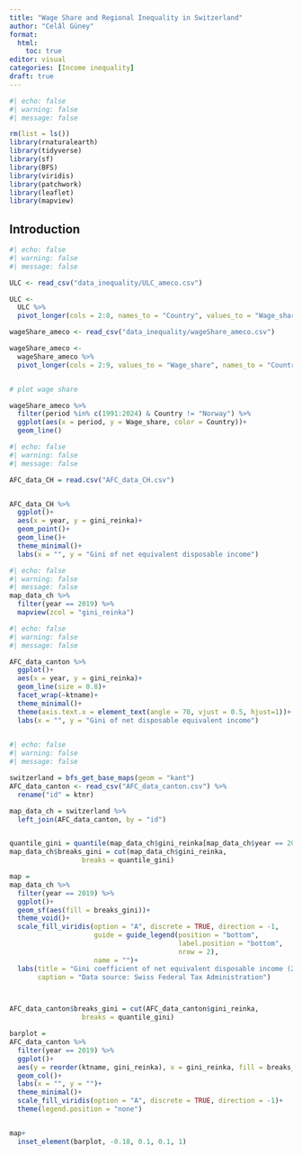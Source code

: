```yaml
---
title: "Wage Share and Regional Inequality in Switzerland"
author: "Celâl Güney"
format: 
  html:
    toc: true
editor: visual
categories: [Income inequality]
draft: true
---
```


```r
#| echo: false
#| warning: false
#| message: false

rm(list = ls())
library(rnaturalearth)
library(tidyverse)
library(sf)
library(BFS)
library(viridis)
library(patchwork)
library(leaflet)
library(mapview)
```

## Introduction


```r
#| echo: false
#| warning: false
#| message: false

ULC <- read_csv("data_inequality/ULC_ameco.csv")

ULC <- 
  ULC %>% 
  pivot_longer(cols = 2:8, names_to = "Country", values_to = "Wage_share")

wageShare_ameco <- read_csv("data_inequality/wageShare_ameco.csv")

wageShare_ameco <- 
  wageShare_ameco %>% 
  pivot_longer(cols = 2:9, values_to = "Wage_share", names_to = "Country")


# plot wage share

wageShare_ameco %>%
  filter(period %in% c(1991:2024) & Country != "Norway") %>% 
  ggplot(aes(x = period, y = Wage_share, color = Country))+
  geom_line()
```





```r
#| echo: false
#| warning: false
#| message: false

AFC_data_CH = read.csv("AFC_data_CH.csv")


AFC_data_CH %>% 
  ggplot()+
  aes(x = year, y = gini_reinka)+
  geom_point()+
  geom_line()+
  theme_minimal()+
  labs(x = "", y = "Gini of net equivalent disposable income")
```

```r
#| echo: false
#| warning: false
#| message: false
map_data_ch %>% 
  filter(year == 2019) %>% 
  mapview(zcol = "gini_reinka")
```

```r
#| echo: false
#| warning: false
#| message: false

AFC_data_canton %>% 
  ggplot()+
  aes(x = year, y = gini_reinka)+
  geom_line(size = 0.8)+
  facet_wrap(~ktname)+
  theme_minimal()+
  theme(axis.text.x = element_text(angle = 70, vjust = 0.5, hjust=1))+
  labs(x = "", y = "Gini of net disposable equivalent income")
  

```




```r
#| echo: false
#| warning: false
#| message: false

switzerland = bfs_get_base_maps(geom = "kant")
AFC_data_canton <- read_csv("AFC_data_canton.csv") %>% 
  rename("id" = ktnr)

map_data_ch = switzerland %>% 
  left_join(AFC_data_canton, by = "id")


quantile_gini = quantile(map_data_ch$gini_reinka[map_data_ch$year == 2019], probs = seq(0, 1, by = 0.2))
map_data_ch$breaks_gini = cut(map_data_ch$gini_reinka,
                  breaks = quantile_gini)

map =
map_data_ch %>% 
  filter(year == 2019) %>% 
  ggplot()+
  geom_sf(aes(fill = breaks_gini))+
  theme_void()+
  scale_fill_viridis(option = "A", discrete = TRUE, direction = -1,
                     guide = guide_legend(position = "bottom",
                                          label.position = "bottom",
                                          nrow = 2),
                     name = "")+
  labs(title = "Gini coefficient of net equivalent disposable income (2019)",
       caption = "Data source: Swiss Federal Tax Administration")



AFC_data_canton$breaks_gini = cut(AFC_data_canton$gini_reinka,
                  breaks = quantile_gini)

barplot = 
AFC_data_canton %>% 
  filter(year == 2019) %>% 
  ggplot()+
  aes(y = reorder(ktname, gini_reinka), x = gini_reinka, fill = breaks_gini)+
  geom_col()+
  labs(x = "", y = "")+
  theme_minimal()+
  scale_fill_viridis(option = "A", discrete = TRUE, direction = -1)+
  theme(legend.position = "none")


map+
  inset_element(barplot, -0.18, 0.1, 0.1, 1)
```

